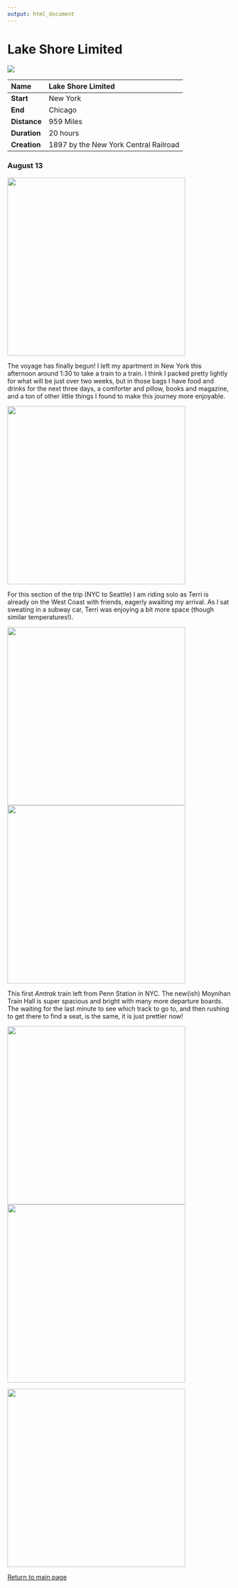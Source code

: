 ```yaml
---
output: html_document
---
```


# Lake Shore Limited 

![]( https://github.com/social-lorax/amtrak/blob/main/1.Lake%20Shore%20Limited/1.Lake%20Shore%20Limited.png?raw=true)

|**Name**     |Lake Shore Limited |
|:------------|:------------------|
|**Start**    |New York           |
|**End**      |Chicago            |
|**Distance** |959 Miles          |
|**Duration** |20 hours           |
|**Creation** |1897 by the New York Central Railroad |

### August 13

<img src="https://github.com/social-lorax/amtrak/blob/main/1.Lake%20Shore%20Limited/luggage.JPG?raw=true" height="400">

The voyage has finally begun! I left my apartment in New York this afternoon around 1:30 to take a train to a train. I think I packed pretty lightly for what will be just over two weeks, but in those bags I have food and drinks for the next three days, a comforter and pillow, books and magazine, and a ton of other little things I found to make this journey more enjoyable. 

<img src="https://github.com/social-lorax/amtrak/blob/main/1.Lake%20Shore%20Limited/subway1.JPG?raw=true" height="400">

For this section of the trip (NYC to Seattle) I am riding solo as Terri is already on the West Coast with friends, eagerly awaiting my arrival. As I sat sweating in a subway car, Terri was enjoying a bit more space (though similar temperatures!). 

<img src="https://github.com/social-lorax/amtrak/blob/main/1.Lake%20Shore%20Limited/subway2.JPG?raw=true" height="400"> <img src="https://github.com/social-lorax/amtrak/blob/main/1.Lake%20Shore%20Limited/terri_tree.jpg?raw=true" height="400">

This first *Amtrak* train left from Penn Station in NYC. The new(ish) Moynihan Train Hall is super spacious and bright with many more departure boards. The waiting for the last minute to see which track to go to, and then rushing to get there to find a seat, is the same, it is just prettier now! 

<img src="https://github.com/social-lorax/amtrak/blob/main/1.Lake%20Shore%20Limited/penn1.JPG?raw=true" height="400"> <img src="https://github.com/social-lorax/amtrak/blob/main/1.Lake%20Shore%20Limited/penn3.JPG?raw=true" height="400">

<img src="https://github.com/social-lorax/amtrak/blob/main/1.Lake%20Shore%20Limited/penn2.JPG?raw=true" height="400">

[Return to main page](index.html)
